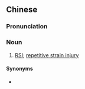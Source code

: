 {{also|重复使力伤害}}
==Chinese==
{{zh-forms|s=重复使力伤害|type=222}}

===Pronunciation===
{{zh-pron
|m=chóngfù shǐlì shānghài
|cat=n
}}

===Noun===
{{zh-noun}}

# [[RSI]]; [[repetitive strain injury]]

====Synonyms====
* {{zh-l|重複性勞損}}

{{zh-cat|Pathology}}